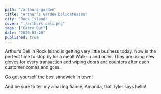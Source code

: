 ```yaml
---
path: "/arthurs-garden"
title: "Arthur’s Garden Delicatessen"
city: "Rock Island"
cover: "./arthurs-deli.png"
tags: ["Carry Out"]
date: "2020-03-28"
published: true
---
```



<InfoCard
  name="Arthur’s Garden Deli"
  street="3727 46th Ave"
  city="Rock Island, IL 61201"
  website="https://www.arthursdeli.com/locations"
  facebookUrl="https://www.facebook.com/arthursgardendeli6/"
  phoneNumber="(309) 793-1230"
/>

Arthur’s Deli in Rock Island is getting very little business today. Now is the perfect time to stop by for a meal! Walk-in and order. They are using new gloves for every transaction and wiping doors and counters after each customer comes and goes.

Go get yourself the best sandwich in town!

And be sure to tell my amazing fiancé, Amanda, that Tyler says hello!
